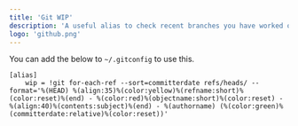 ```yaml
---
title: 'Git WIP'
description: 'A useful alias to check recent branches you have worked on'
logo: 'github.png'
---
```


You can add the below to `~/.gitconfig` to use this.
```
[alias]
    wip = !git for-each-ref --sort=committerdate refs/heads/ --format='%(HEAD) %(align:35)%(color:yellow)%(refname:short)%(color:reset)%(end) - %(color:red)%(objectname:short)%(color:reset) - %(align:40)%(contents:subject)%(end) - %(authorname) (%(color:green)%(committerdate:relative)%(color:reset))'
```